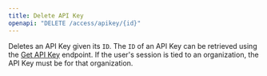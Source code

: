 ```yaml
---
title: Delete API Key
openapi: "DELETE /access/apikey/{id}"
---
```

Deletes an API Key given its `ID`. The `ID` of an API Key can be retrieved using the
[Get API Key](/registry/api-reference/access/get-apikey) endpoint. If the user's session is
tied to an organization, the API Key must be for that organization.